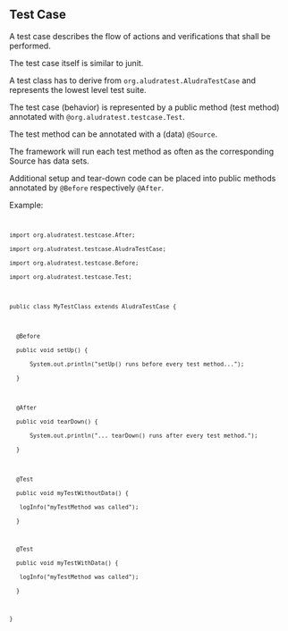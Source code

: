 == Test Case ==

A test case describes the flow of actions and verifications that shall be performed.

The test case itself is similar to junit.

A test class has to derive from <code>org.aludratest.AludraTestCase</code> and represents the lowest level test suite.

The test case (behavior) is represented by a public method (test method) annotated with <code>@org.aludratest.testcase.Test</code>.

The test method can be annotated with a (data) <code>@Source</code>.

The framework will run each test method as often as the corresponding Source has data sets.

Additional setup and tear-down code can be placed into public methods annotated by <code>@Before</code> respectively <code>@After</code>. 

Example:
<code>
 import org.aludratest.testcase.After;
 import org.aludratest.testcase.AludraTestCase;
 import org.aludratest.testcase.Before;
 import org.aludratest.testcase.Test;
 
 public class MyTestClass extends AludraTestCase {
 
   @Before
   public void setUp() {
       System.out.println("setUp() runs before every test method...");
   }
 
   @After
   public void tearDown() {
       System.out.println("... tearDown() runs after every test method.");
   }
 
   @Test
   public void myTestWithoutData() {
   	logInfo("myTestMethod was called");
   }
   
   @Test
   public void myTestWithData() {
   	logInfo("myTestMethod was called");
   }
   
 }
</code>